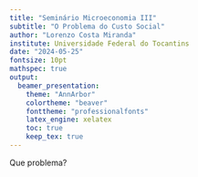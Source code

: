 ```yaml
---
title: "Seminário Microeconomia III"
subtitle: "O Problema do Custo Social"
author: "Lorenzo Costa Miranda"
institute: Universidade Federal do Tocantins
date: "2024-05-25"
fontsize: 10pt
mathspec: true
output:
  beamer_presentation:
    theme: "AnnArbor"
    colortheme: "beaver"
    fonttheme: "professionalfonts"
    latex_engine: xelatex
    toc: true
    keep_tex: true
---
```



Que problema?